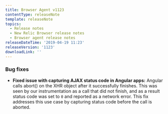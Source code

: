 ```yaml
---
title: Browser Agent v1123
contentType: releaseNote
template: releaseNote
topics:
  - Release notes
  - New Relic Browser release notes
  - Browser agent release notes
releaseDateTime: '2019-04-19 11:23'
releaseVersion: '1123'
downloadLink: ''
---
```


### Bug fixes

* **Fixed issue with capturing AJAX status code in Angular apps:** Angular calls abort() on the XHR object after it successfully finishes. This was seen by our instrumentation as a call that did not finish, and as a result status code was set to `0` and reported as a network error. This fix addresses this use case by capturing status code before the call is aborted.
